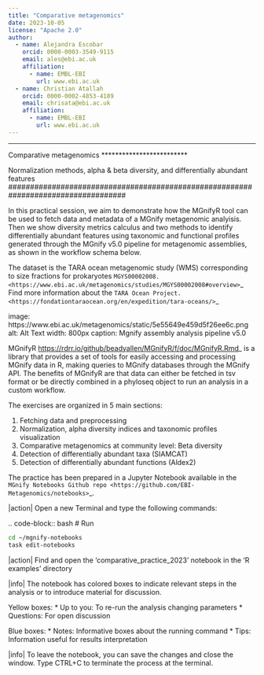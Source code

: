 ```yaml
---
title: "Comparative metagenomics"
date: 2023-10-05
license: "Apache 2.0"
author:
  - name: Alejandra Escobar
    orcid: 0000-0003-3549-9115
    email: ales@ebi.ac.uk
    affiliation: 
      - name: EMBL-EBI
        url: www.ebi.ac.uk
  - name: Christian Atallah
    orcid: 0000-0002-4853-4189
    email: chrisata@ebi.ac.uk
    affiliation: 
      - name: EMBL-EBI
        url: www.ebi.ac.uk
---
```


*************************
Comparative metagenomics 
*************************

Normalization methods, alpha & beta diversity, and differentially abundant features
###################################################################################

In this practical session, we aim to demonstrate how the MGnifyR tool can be used to fetch data and metadata of a MGnify metagenomic analyisis. Then we show diversity metrics calculus and two methods to identify differentially abundant features using taxonomic and functional profiles generated through the MGnify v5.0 pipeline for metagenomic assemblies, as shown in the workflow schema below.

The dataset is the TARA ocean metagenomic study (WMS) corresponding to size fractions for prokaryotes `MGYS00002008. <https://www.ebi.ac.uk/metagenomics/studies/MGYS00002008#overview>`_ Find more information about the `TARA Ocean Project. <https://fondationtaraocean.org/en/expedition/tara-oceans/>`_

:::{figure}
   image: https://www.ebi.ac.uk/metagenomics/static/5e55649e459d5f26ee6c.png
   alt: Alt Text
   width: 800px
   caption: Mgnify assembly analysis pipeline v5.0
:::

MGnifyR <https://rdrr.io/github/beadyallen/MGnifyR/f/doc/MGnifyR.Rmd>_ is a library that provides a set of tools for easily accessing and processing MGnify data in R, making queries to MGnify databases through the MGnify API. The benefits of MGnifyR are that data can either be fetched in tsv format or be directly combined in a phyloseq object to run an analysis in a custom workflow.

The exercises are organized in 5 main sections:

1. Fetching data and preprocessing
2. Normalization, alpha diversity indices and taxonomic profiles visualization
3. Comparative metagenomics at community level: Beta diversity
4. Detection of differentially abundant taxa (SIAMCAT)
5. Detection of differentially abundant functions (Aldex2)

###########################################

The practice has been prepared in a Jupyter Notebook available in the `MGnify Notebooks Github repo <https://github.com/EBI-Metagenomics/notebooks>`_.

|action| Open a new Terminal and type the following commands:

.. code-block:: bash
# Run
```bash
cd ~/mgnify-notebooks
task edit-notebooks
```
    
|action| Find and open the 'comparative_practice_2023' notebook in the 'R examples' directory 

|info| The notebook has colored boxes to indicate relevant steps in the analysis or to introduce material for discussion.

Yellow boxes:
	* Up to you: To re-run the analysis changing parameters
	* Questions: For open discussion

Blue boxes:
	* Notes: Informative boxes about the running command
	* Tips: Information useful for results interpretation

|info| To leave the notebook, you can save the changes and close the window. Type CTRL+C to terminate the process at the terminal.




